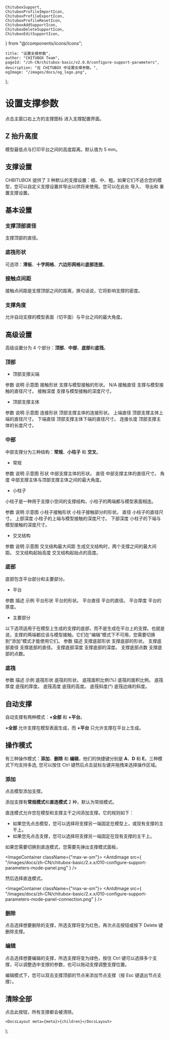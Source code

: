 	ChituboxSupport,
	ChituboxProfileImportIcon,
	ChituboxProfileExportIcon,
	ChituboxProfileResetIcon,
	ChituboxAddSupportIcon,
	ChituboxDeleteSupportIcon,
	ChituboxEditSupportIcon,
} from "@/components/icons/Icons";

	title: "设置支撑参数",
	author: "CHITUBOX Team",
	pageId: "/zh-CN/chitubox-basic/v2.0.0/configure-support-parameters",
	description: "在 CHITUBOX 中设置支撑参数。",
	ogImage: "/images/docs/og_logo.png",
};

# 设置支撑参数

点击主窗口右上方的支撑图标 <ChituboxSupport />进入支撑配置界面。

## Z 抬升高度

模型最低点与打印平台之间的高度距离。默认值为 5 mm。

## 支撑设置

<ImageContainer>
	<AntdImage
		src={
			"/images/docs/zh-CN/chitubox-basic/2.x.x/010-configure-support-parameters-support-settings.png"
		}
	/>
</ImageContainer>

CHBITUBOX 提供了 3 种默认的支撑设置：细、中、粗。如果它们不适合您的模型，您可以自定义支撑设置并导出以供将来使用。您可以在此处 <ChituboxProfileImportIcon /> 导入、<ChituboxProfileExportIcon /> 导出和 <ChituboxProfileResetIcon /> 重置支撑设置。

## 基本设置

### 支撑顶部直径

支撑顶部的直径。

<ImageContainer>
	<ImageComparison
		img1Src={
			"/images/docs/en-US/chitubox-basic/2.x.x/010-configure-support-parameters-tip-upper-diameter-0.3.png"
		}
		text1={"0.3mm"}
		img2Src={
			"/images/docs/en-US/chitubox-basic/2.x.x/010-configure-support-parameters-tip-upper-diameter-0.6.png"
		}
		text2={"0.6mm"}
	/>
</ImageContainer>

### 底筏形状

可选项：**滑板**、**十字网格**、**六边形网格**和**底部连接**。

<ImageContainer>
	<ImageComparison
		img1Src={
			"/images/docs/en-US/chitubox-basic/2.x.x/010-configure-support-parameters-raft-shape-skate.png"
		}
		text1={"滑板"}
		img2Src={
			"/images/docs/en-US/chitubox-basic/2.x.x/010-configure-support-parameters-raft-shape-cross-grid.png"
		}
		text2={"十字网格"}
	/>
</ImageContainer>

<ImageContainer>
	<ImageComparison
		img1Src={
			"/images/docs/en-US/chitubox-basic/2.x.x/010-configure-support-parameters-raft-shape-hexagonal-grid.png"
		}
		text1={"六边形网格"}
		img2Src={
			"/images/docs/en-US/chitubox-basic/2.x.x/010-configure-support-parameters-raft-shape-bottom-connected.png"
		}
		text2={"底部连接"}
	/>
</ImageContainer>

### 接触点间距

接触点间距是支撑顶部之间的距离，换句话说，它将影响支撑的密度。

<ImageContainer>
	<ImageComparison
		img1Src={
			"/images/docs/en-US/chitubox-basic/2.x.x/010-configure-support-parameters-touch-tip-distance-4.png"
		}
		text1={"1.0mm"}
		img2Src={
			"/images/docs/en-US/chitubox-basic/2.x.x/010-configure-support-parameters-touch-tip-distance-2.png"
		}
		text2={"0.5mm"}
	/>
</ImageContainer>

### 支撑角度

允许自动支撑的模型表面（切平面）与平台之间的最大角度。

<ImageContainer>
	<ImageComparison
		img1Src={
			"/images/docs/en-US/chitubox-basic/2.x.x/010-configure-support-parameters-support-angle-40.png"
		}
		text1={"30°"}
		img2Src={
			"/images/docs/en-US/chitubox-basic/2.x.x/010-configure-support-parameters-support-angle-60.png"
		}
		text2={"60°"}
	/>
</ImageContainer>

## 高级设置

高级设置分为 4 个部分：**顶部**、**中部**、**底部**和**底筏**。

<ImageContainer>
	<AntdImage
		src={
			"/images/docs/zh-CN/chitubox-basic/2.x.x/010-configure-support-parameters-advanced-panel.png"
		}
		width={250}
	/>
</ImageContainer>

### 顶部

-   顶部支撑尖端

<ResponsiveTable>
	<thead>
		<tr>
			<th>参数</th>
			<th>说明</th>
			<th className="w-[350px]">示意图</th>
		</tr>
	</thead>
	<tbody>
		<tr>
			<td>接触形状</td>
			<td>支撑与模型接触的形状。</td>
			<td>N/A</td>
		</tr>
		<tr>
			<td>接触直径</td>
			<td>支撑与模型接触的直径尺寸。</td>
			<td>
				<ImageContainer className={"max-w-sm"}>
					<AntdImage
						src={
							"/images/docs/en-US/chitubox-basic/2.x.x/010-configure-support-parameters-contact-shape-diameter.gif"
						}
					/>
				</ImageContainer>
			</td>
		</tr>
		<tr>
			<td>接触深度</td>
			<td>支撑与模型接触的深度尺寸。</td>
			<td>
				<ImageContainer className={"max-w-sm"}>
					<AntdImage
						src={
							"/images/docs/en-US/chitubox-basic/2.x.x/010-configure-support-parameters-contact-depth.gif"
						}
					/>
				</ImageContainer>
			</td>
		</tr>
	</tbody>
</ResponsiveTable>

-   顶部支撑主体

<ResponsiveTable>
	<thead>
		<tr>
			<th>参数</th>
			<th>说明</th>
			<th className="w-[350px]">示意图</th>
		</tr>
	</thead>
	<tbody>
		<tr>
			<td>连接形状</td>
			<td>顶部支撑主体的连接形状。</td>
			<td>
				<ImageContainer className={"max-w-sm"}>
					<AntdImage
						src={
							"/images/docs/en-US/chitubox-basic/2.x.x/010-configure-support-parameters-top-connection-shape.gif"
						}
					/>
				</ImageContainer>
			</td>
		</tr>
		<tr>
			<td>上端直径</td>
			<td>顶部支撑主体上端的直径尺寸。</td>
			<td>
				<ImageContainer className={"max-w-sm"}>
					<AntdImage
						src={
							"/images/docs/en-US/chitubox-basic/2.x.x/010-configure-support-parameters-top-upper-diameter.gif"
						}
					/>
				</ImageContainer>
			</td>
		</tr>
		<tr>
			<td>下端直径</td>
			<td>顶部支撑主体下端的直径尺寸。</td>
			<td>
				<ImageContainer className={"max-w-sm"}>
					<AntdImage
						src={
							"/images/docs/en-US/chitubox-basic/2.x.x/010-configure-support-parameters-top-lower-diameter.gif"
						}
					/>
				</ImageContainer>
			</td>
		</tr>
		<tr>
			<td>连接长度</td>
			<td>顶部支撑主体的长度尺寸。</td>
			<td>
				<ImageContainer className={"max-w-sm"}>
					<AntdImage
						src={
							"/images/docs/en-US/chitubox-basic/2.x.x/010-configure-support-parameters-top-connection-length.gif"
						}
					/>
				</ImageContainer>
			</td>
		</tr>
	</tbody>
</ResponsiveTable>

### 中部

中部支撑分为三种结构：**常规**、**小柱子** 和 **交叉**。

-   常规

<ResponsiveTable>
	<thead>
		<tr>
			<th>参数</th>
			<th>说明</th>
			<th className="w-[350px]">示意图</th>
		</tr>
	</thead>
	<tbody>
		<tr>
			<td>形状</td>
			<td>中部支撑主体的形状。</td>
			<td>
				<ImageContainer className={"max-w-sm"}>
					<AntdImage
						src={
							"/images/docs/en-US/chitubox-basic/2.x.x/010-configure-support-parameters-mid-shape.gif"
						}
					/>
				</ImageContainer>
			</td>
		</tr>
		<tr>
			<td>直径</td>
			<td>中部支撑主体的直径尺寸。</td>
			<td>
				<ImageContainer className={"max-w-sm"}>
					<AntdImage
						src={
							"/images/docs/en-US/chitubox-basic/2.x.x/010-configure-support-parameters-mid-diameter.gif"
						}
					/>
				</ImageContainer>
			</td>
		</tr>
		<tr>
			<td>角度</td>
			<td>中部支撑主体与顶部支撑主体之间的最大角度。</td>
			<td>
				<ImageContainer className={"max-w-sm"}>
					<AntdImage
						src={
							"/images/docs/en-US/chitubox-basic/2.x.x/010-configure-support-parameters-mid-angle.gif"
						}
					/>
				</ImageContainer>
			</td>
		</tr>
	</tbody>
</ResponsiveTable>

-   小柱子

小柱子是一种用于支撑小空间的支撑结构，小柱子的两端都与模型表面相连。

<ResponsiveTable>
	<thead>
		<tr>
			<th>参数</th>
			<th>说明</th>
			<th className="w-[350px]">示意图</th>
		</tr>
	</thead>
	<tbody>
		<tr>
			<td>小柱子接触形状</td>
			<td>小柱子接触部分的形状。</td>
			<td>
				<ImageContainer className={"max-w-sm"}>
					<AntdImage
						src={
							"/images/docs/en-US/chitubox-basic/2.x.x/010-configure-support-parameters-pillar-shape.gif"
						}
					/>
				</ImageContainer>
			</td>
		</tr>
		<tr>
			<td>直径</td>
			<td>小柱子的直径尺寸。</td>
			<td>
				<ImageContainer className={"max-w-sm"}>
					<AntdImage
						src={
							"/images/docs/en-US/chitubox-basic/2.x.x/010-configure-support-parameters-pillar-diameter.gif"
						}
					/>
				</ImageContainer>
			</td>
		</tr>
		<tr>
			<td>上部深度</td>
			<td>小柱子的上端与模型接触的深度尺寸。</td>
			<td>
				<ImageContainer className={"max-w-sm"}>
					<AntdImage
						src={
							"/images/docs/en-US/chitubox-basic/2.x.x/010-configure-support-parameters-pillar-upper-depth.gif"
						}
					/>
				</ImageContainer>
			</td>
		</tr>
		<tr>
			<td>下部深度</td>
			<td>小柱子的下端与模型接触的深度尺寸。</td>
			<td>
				<ImageContainer className={"max-w-sm"}>
					<AntdImage
						src={
							"/images/docs/en-US/chitubox-basic/2.x.x/010-configure-support-parameters-pillar-lower-depth.gif"
						}
					/>
				</ImageContainer>
			</td>
		</tr>
	</tbody>
</ResponsiveTable>

-   交叉结构

<ResponsiveTable>
	<thead>
		<tr>
			<th>参数</th>
			<th>说明</th>
			<th className="w-[350px]">示意图</th>
		</tr>
	</thead>
	<tbody>
		<tr>
			<td>交叉结构最大间距</td>
			<td>生成交叉结构时，两个支撑之间的最大间距。</td>
			<td>
				<ImageContainer className={"max-w-sm"}>
					<AntdImage
						src={
							"/images/docs/en-US/chitubox-basic/2.x.x/010-configure-support-parameters-cross-max-spacing.gif"
						}
					/>
				</ImageContainer>
			</td>
		</tr>
		<tr>
			<td>交叉结构起始高度</td>
			<td>交叉结构起始点的高度。</td>
			<td>
				<ImageContainer className={"max-w-sm"}>
					<AntdImage
						src={
							"/images/docs/en-US/chitubox-basic/2.x.x/010-configure-support-parameters-cross-start-height.gif"
						}
					/>
				</ImageContainer>
			</td>
		</tr>
	</tbody>
</ResponsiveTable>

### 底部

底部包含平台部分和主要部分。

-   平台

<ResponsiveTable>
	<thead>
		<tr>
			<th>参数</th>
			<th>描述</th>
			<th className="w-[350px]">示例</th>
		</tr>
	</thead>
	<tbody>
		<tr>
			<td>平台形状</td>
			<td>平台的形状。</td>
			<td>
				<ImageContainer className={"max-w-sm"}>
					<AntdImage
						src={
							"/images/docs/en-US/chitubox-basic/2.x.x/010-configure-support-parameters-platform-shape.gif"
						}
					/>
				</ImageContainer>
			</td>
		</tr>
		<tr>
			<td>平台直径</td>
			<td>平台的直径。</td>
			<td>
				<ImageContainer className={"max-w-sm"}>
					<AntdImage
						src={
							"/images/docs/en-US/chitubox-basic/2.x.x/010-configure-support-parameters-platform-diameter.gif"
						}
					/>
				</ImageContainer>
			</td>
		</tr>
		<tr>
			<td>平台厚度</td>
			<td>平台的厚度。</td>
			<td>
				<ImageContainer className={"max-w-sm"}>
					<AntdImage
						src={
							"/images/docs/en-US/chitubox-basic/2.x.x/010-configure-support-parameters-platform-thickness.gif"
						}
					/>
				</ImageContainer>
			</td>
		</tr>
	</tbody>
</ResponsiveTable>

-   主要部分

<Admonition title="注意">
	以下选项适用于在模型上生成的支撑的底部，而不是生成在平台上的支撑。也就是说，支撑的两端都应该与模型接触。它们在“编辑”模式下不可用，您需要切换到“添加”模式才能使用它们。
</Admonition>


<ResponsiveTable>
	<thead>
		<tr>
			<th>参数</th>
			<th>描述</th>
		</tr>
	</thead>
	<tbody>
		<tr>
			<td>支撑底部形状</td>
			<td>支撑底部的形状。</td>
		</tr>
		<tr>
			<td>支撑底部直径</td>
			<td>支撑底部的直径。</td>
		</tr>
		<tr>
			<td>支撑底部深度</td>
			<td>支撑底部的深度。</td>
		</tr>
		<tr>
			<td>支撑底部点数</td>
			<td>支撑底部的点数。</td>
		</tr>
	</tbody>
</ResponsiveTable>

### 底筏

<ResponsiveTable>
	<thead>
		<tr>
			<th>参数</th>
			<th>描述</th>
			<th className="w-[350px]">示例</th>
		</tr>
	</thead>
	<tbody>
		<tr>
			<td>底筏形状</td>
			<td>底筏的形状。</td>
			<td>
				<ImageContainer className={"max-w-sm"}>
					<AntdImage
						src={
							"/images/docs/en-US/chitubox-basic/2.x.x/010-configure-support-parameters-raft-shape.gif"
						}
					/>
				</ImageContainer>
			</td>
		</tr>
		<tr>
			<td>底筏面积比例(%)</td>
			<td>底筏的面积比例。</td>
			<td>
				<ImageContainer className={"max-w-sm"}>
					<AntdImage
						src={
							"/images/docs/en-US/chitubox-basic/2.x.x/010-configure-support-parameters-raft-area-ratio.gif"
						}
					/>
				</ImageContainer>
			</td>
		</tr>
		<tr>
			<td>底筏厚度</td>
			<td>底筏的厚度。</td>
			<td>
				<ImageContainer className={"max-w-sm"}>
					<AntdImage
						src={
							"/images/docs/en-US/chitubox-basic/2.x.x/010-configure-support-parameters-raft-thickness.gif"
						}
					/>
				</ImageContainer>
			</td>
		</tr>
		<tr>
			<td>底筏高度</td>
			<td>底筏的高度。</td>
			<td>
				<ImageContainer className={"max-w-sm"}>
					<AntdImage
						src={
							"/images/docs/en-US/chitubox-basic/2.x.x/010-configure-support-parameters-raft-height.gif"
						}
					/>
				</ImageContainer>
			</td>
		</tr>
		<tr>
			<td>底筏斜度(°)</td>
			<td>底筏边缘的斜度。</td>
			<td>
				<ImageContainer className={"max-w-sm"}>
					<AntdImage
						src={
							"/images/docs/en-US/chitubox-basic/2.x.x/010-configure-support-parameters-raft-slope.gif"
						}
					/>
				</ImageContainer>
			</td>
		</tr>
	</tbody>
</ResponsiveTable>

## 自动支撑

自动支撑有两种模式：**+全部** 和 **+平台**。

**+全部** 允许支撑在模型表面生成，而 **+平台** 只允许支撑在平台上生成。

## 操作模式

有三种操作模式：**添加**、**删除** 和 **编辑**，他们的快捷键分别是 **A**、**D** 和 **E**。三种模式下均支持多选, 您可以按住 Ctrl 键然后点击鼠标左键并拖拽来选择操作区域。

### 添加

<ChituboxAddSupportIcon /> 点击模型添加支撑。

添加支撑有**常规模式**和**直连模式** 2 种，默认为常规模式。

直连模式允许您在模型和支撑主干之间添加支撑。它的规则如下：

* 如果您先点击模型，您可以选择将支撑另一端固定在模型上，或现有支撑的主干上。
* 如果您先点击支撑，您可以选择将支撑另一端固定在现有支撑的主干上。

如果您需要切换到直连模式，您需要先弹出支撑模式面板，

<ImageContainer className={"max-w-sm"}>
	<AntdImage
		src={
			"/images/docs/zh-CN/chitubox-basic/2.x.x/010-configure-support-parameters-mode-panel.png"
		}
	/>
</ImageContainer>

然后选择直连模式。

<ImageContainer className={"max-w-sm"}>
	<AntdImage
		src={
			"/images/docs/zh-CN/chitubox-basic/2.x.x/010-configure-support-parameters-mode-panel-connection.png"
		}
	/>
</ImageContainer>

### 删除

<ChituboxDeleteSupportIcon /> 点击选择想要删除的支撑，所选支撑将变为红色，再次点击按钮或按下
Delete 键删除支撑。

### 编辑

<ChituboxEditSupportIcon /> 点击选择想要编辑的支撑，所选支撑将变为绿色，按住
Ctrl 键可以选择多个支撑，可以调整选中支撑的参数，也可以拖动支撑调整支撑位置。

编辑模式下，您可以双击支撑顶部的节点来添加节点支撑（按 Esc 键退出节点支撑）。

## 清除全部

点击此按钮，所有支撑都会被清除。

	<DocsLayout meta={meta}>{children}</DocsLayout>
);
